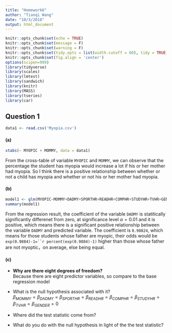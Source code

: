 ```yaml
---
title: "Homework6"
author: "Tianqi Wang"
date: "10/3/2018"
output: html_document
---
```


```r
knitr::opts_chunk$set(echo = TRUE)
knitr::opts_chunk$set(message = F)
knitr::opts_chunk$set(warning = F)
knitr::opts_chunk$set(tidy.opts = list(width.cutoff = 60), tidy = TRUE)
knitr::opts_chunk$set(fig.align = 'center') 
options(scipen=999)
library(tidyverse)
library(scales)
library(lmtest)
library(sandwich)
library(knitr)
library(MASS)
library(tseries)
library(car)
```

## Question 1
```r
data1 <- read.csv('Myopia.csv')
```

#### (a)
```r
xtabs(~ MYOPIC + MOMMY, data = data1)
```

From the cross-table of variable `MYOPIC` and `MOMMY`, we can observe that the percentage the student has myopia would increase a lot if his or her mother had myopia. So I think there is a positive relationship between whether or not a child has myopia and whether or not his or her mother had myopia.

#### (b)
```r
model1 <- glm(MYOPIC~MOMMY+DADMY+SPORTHR+READHR+COMPHR+STUDYHR+TVHR+GENDER, family = binomial, data = data1)
summary(model1)
```

From the regression result, the coefficient of the variable `DADMY` is statitically significantly differenet from zero, at significance level $\alpha = 0.01$ and it is positive, which means there is a significant positive relationship between the variable `DADMY` and predicted variable. The coefficient is `0.98824`, which means for those students whose father are myopic, their odds would be `exp(0.9884)-1=``r percent(exp(0.9884)-1)` higher than those whose father are not myoptic，on average, else being equal.

#### (c)
 - **Why are there eight degrees of freedom?**  
    Because there are eight predictor variables, so compare to the base regression model 
 - What is the null hypothesis associated with it?  
    $\beta_{MOMMY} = \beta_{DADMY} = \beta_{SPORTHR} = \beta_{READHR} = \beta_{COMPHR} = \beta_{STUDYHR} = \beta_{TVHR} = \beta_{GENDER} = 0$
 - Where did the test statistic come from?   
    
 - What do you do with the null hypothesis in light of the the test statistic?
